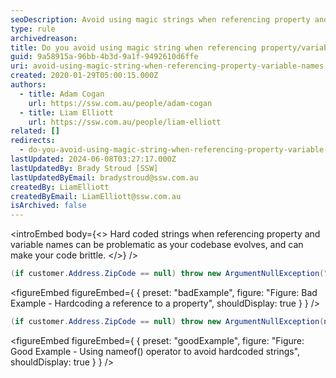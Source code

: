 ```yaml
---
seoDescription: Avoid using magic strings when referencing property and variable names, instead use nameof() operator to keep your code concise and maintainable.
type: rule
archivedreason:
title: Do you avoid using magic string when referencing property/variable names
guid: 9a58915a-96bb-4b3d-9a1f-9492610d6ffe
uri: avoid-using-magic-string-when-referencing-property-variable-names
created: 2020-01-29T05:00:15.000Z
authors:
  - title: Adam Cogan
    url: https://ssw.com.au/people/adam-cogan
  - title: Liam Elliott
    url: https://ssw.com.au/people/liam-elliott
related: []
redirects:
  - do-you-avoid-using-magic-string-when-referencing-property-variable-names
lastUpdated: 2024-06-08T03:27:17.000Z
lastUpdatedBy: Brady Stroud [SSW]
lastUpdatedByEmail: bradystroud@ssw.com.au
createdBy: LiamElliott
createdByEmail: LiamElliott@ssw.com.au
isArchived: false
---
```


<introEmbed
  body={<>
Hard coded strings when referencing property and variable names can be problematic as your codebase evolves, and can make your code brittle.
  </>}
/>
```csharp
(if customer.Address.ZipCode == null) throw new ArgumentNullException("ZipCode");
```
<figureEmbed figureEmbed={ {
  preset: "badExample",
  figure: "Figure: Bad Example - Hardcoding a reference to a property",
  shouldDisplay: true
} } />


```csharp
(if customer.Address.ZipCode == null) throw new ArgumentNullException(nameof(customer.Address.ZipCode));
```
<figureEmbed figureEmbed={ {
  preset: "goodExample",
  figure: "Figure: Good Example - Using nameof() operator to avoid hardcoded strings",
  shouldDisplay: true
} } />
